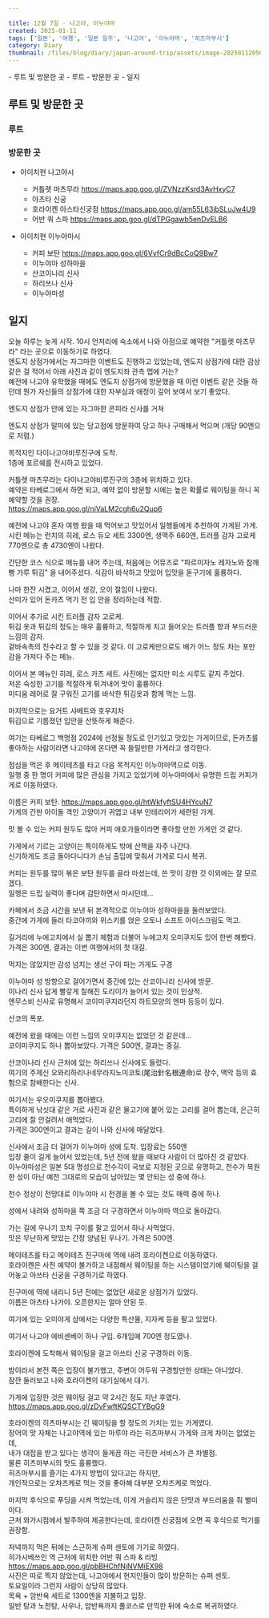 ```yaml
---  
  
title: 12월 7일 - 나고야, 이누야마  
created: 2025-01-11  
tags: ['일본', '여행', '일본 일주', '나고야', '이누야마', '히츠마부시']  
category: Diary  
thumbnail: /files/blog/diary/japan-around-trip/assets/image-20250112050144385.png  
---  
```

  
<TableOfContents>  
- 루트 및 방문한 곳  
  - 루트  
  - 방문한 곳  
- 일지  
</TableOfContents>  
  
  
## 루트 및 방문한 곳  
  
### 루트  
  
<ImageLoader src="/files/blog/diary/japan-around-trip/assets/image-20250111034356241.png" alt="image-20250111034356241" />  
  
### 방문한 곳  
  
- 아이치현 나고야시  
  - 커틀렛 마츠무라 https://maps.app.goo.gl/ZVNzzKsrd3AvHxyC7  
  - 아츠타 신궁  
  - 호라이켄 아스타신궁점 https://maps.app.goo.gl/am55L63jbSLuJw4U9  
  - 어반 쿼 스파 https://maps.app.goo.gl/dTPGgawb5enDvELB6  
  
- 아이치현 이누야마시  
  - 커피 보탄 https://maps.app.goo.gl/6VvfCr9dBcCoQ9Bw7  
  - 이누야마 성하마을  
  - 산코이나리 신사  
  - 하리쓰나 신사  
  - 이누야마성  
  
## 일지  
  
오늘 하루는 늦게 시작. 10시 언저리에 숙소에서 나와 아점으로 예약한 "커틀렛 마츠무라" 라는 곳으로 이동하기로 하였다.  
엔도지 상점가에서는 자그마한 이벤트도 진행하고 있었는데, 엔도지 상점가에 대한 감상 같은 걸 적어서 아래 사진과 같이 엔도지좌 관측 맵에 거는?  
예전에 나고야 유학했을 때에도 엔도지 상점가에 방문했을 때 이런 이벤트 같은 것들 하던데 뭔가 자신들의 상점가에 대한 자부심과 애정이 깊어 보여서 보기 좋았다.  
  
<ImageLoader src="/files/blog/diary/japan-around-trip/assets/image-20250112034720951.png" alt="image-20250112034720951" />  
  
엔도지 상점가 안에 있는 자그마한 콘피라 신사를 거쳐  
<ImageLoader src="/files/blog/diary/japan-around-trip/assets/image-20250112034926074.png" alt="image-20250112034926074" />  
  
엔도지 상점가 말미에 있는 당고점에 방문하여 당고 하나 구매해서 먹으며 (개당 90엔으로 저렴.)  
  
<ImageLoader src="/files/blog/diary/japan-around-trip/assets/image-20250112035332258.png" alt="image-20250112035332258" />  
  
목적지인 다이나고야비루진구에 도착.  
1층에 포르쉐를 전시하고 있었다.  
  
<ImageLoader src="/files/blog/diary/japan-around-trip/assets/image-20250112035434869.png" alt="image-20250112035434869" />  
  
<ImageLoader src="/files/blog/diary/japan-around-trip/assets/image-20250112035443760.png" alt="image-20250112035443760" />  
  
커틀렛 마츠무라는 다이나고야비루진구의 3층에 위치하고 있다.  
예약은 타베로그에서 하면 되고, 예약 없이 방문할 시에는 높은 확률로 웨이팅을 하니 꼭 예약할 것을 권장.  
https://maps.app.goo.gl/niVaLM2cgh6u2Qup6  
  
예전에 나고야 혼자 여행 왔을 때 먹어보고 맛있어서 일행들에게 추천하여 가게된 가게.  
시킨 메뉴는 런치의 히레, 로스 듀오 세트 3300엔, 생맥주 660엔, 트러플 감자 고로케 770엔으로 총 4730엔이 나왔다.  
  
간단한 코스 식으로 메뉴를 내어 주는데, 처음에는 어뮤즈로 "파르미자노 레자노와 참깨 빵 가루 튀김" 을 내어주셨다. 식감이 바삭하고 맛있어 입맛을 돋구기에 훌륭하다.  
  
<ImageLoader src="/files/blog/diary/japan-around-trip/assets/image-20250112035949073.png" alt="image-20250112035949073" />  
  
나마 한잔 시켰고, 이어서 생강, 오이 절임이 나왔다.  
산미가 있어 돈카츠 먹기 전 입 안을 정리하는데 적합.  
  
<ImageLoader src="/files/blog/diary/japan-around-trip/assets/image-20250112040527252.png" alt="image-20250112040527252" />  
  
이어서 추가로 시킨 트러플 감자 고로케.  
튀김 옷과 튀김의 정도는 매우 훌륭하고, 적절하게 치고 들어오는 트러플 향과 부드러운 느낌의 감자.  
겉바속촉의 진수라고 할 수 있을 것 같다. 이 고로케만으로도 배가 어느 정도 차는 포만감을 가져다 주는 메뉴.  
  
<ImageLoader src="/files/blog/diary/japan-around-trip/assets/image-20250112040839600.png" alt="image-20250112040839600" />  
  
이어서 본 메뉴인 히레, 로스 카츠 세트. 사진에는 없지만 미소 시루도 같지 주었다.  
저온 숙성한 고기를 적절하게 튀겨내어 맛이 훌륭하다.  
미디움 레어로 잘 구워진 고기를 바삭한 튀김옷과 함께 먹는 느낌.  
  
<ImageLoader src="/files/blog/diary/japan-around-trip/assets/image-20250112041044266.png" alt="image-20250112041044266" />  
  
마지막으로는 요거트 샤베트와 호우지차  
튀김으로 기름졌던 입안을 산뜻하게 해준다.  
  
<ImageLoader src="/files/blog/diary/japan-around-trip/assets/image-20250112041259490.png" alt="image-20250112041259490" />  
  
여기는 타베로그 백명점 2024에 선정될 정도로 인기있고 맛있는 가게이므로, 돈카츠를 좋아하는 사람이라면 나고야에 온다면 꼭 들릴만한 가게라고 생각한다.  
  
점심을 먹은 후 메이테츠를 타고 다음 목적지인 이누야마역으로 이동.  
일행 중 한 명이 커피에 많은 관심을 가지고 있었기에 이누야마에서 유명한 드립 커피가게로 이동하였다.  
  
이름은 커피 보탄. https://maps.app.goo.gl/htWkfyftSU4HYcuN7  
가게의 간판 아이돌 격인 고양이가 귀엽고 내부 인테리어가 세련된 가게.  
  
<ImageLoader src="/files/blog/diary/japan-around-trip/assets/image-20250112042038432.png" alt="image-20250112042038432" />  
  
<ImageLoader src="/files/blog/diary/japan-around-trip/assets/image-20250112041917564.png" alt="image-20250112041917564" />  
  
맛 볼 수 있는 커피 원두도 많아 커피 애호가들이라면 좋아할 만한 가게인 것 같다.  
  
<ImageLoader src="/files/blog/diary/japan-around-trip/assets/image-20250112041944151.png" alt="image-20250112041944151" />  
  
가게에서 기르는 고양이는 특이하게도 밖에 산책을 자주 나간다.  
신기하게도 조금 돌아다니다가 손님 출입에 맞춰서 가게로 다시 복귀.  
  
<ImageLoader src="/files/blog/diary/japan-around-trip/assets/image-20250112042055698.png" alt="image-20250112042055698" />  
  
커피는 원두를 많이 볶은 보탄 원두를 골라 마셨는데, 쓴 맛이 강한 것 이외에는 잘 모르겠다.  
일행은 드립 실력이 좋다며 감탄하면서 마시던데...  
  
<ImageLoader src="/files/blog/diary/japan-around-trip/assets/image-20250112042151927.png" alt="image-20250112042151927" />  
  
카페에서 조금 시간을 보낸 뒤 본격적으로 이누야마 성하마을을 둘러보았다.  
중간에 가게에 들러 타코야끼와 위스키를 얹은 오토나 소프트 아이스크림도 먹고.  
  
<ImageLoader src="/files/blog/diary/japan-around-trip/assets/image-20250112042401600.png" alt="image-20250112042401600" />  
  
<ImageLoader src="/files/blog/diary/japan-around-trip/assets/image-20250112042408153.png" alt="image-20250112042408153" />  
  
길거리에 누에고치에서 실 뽑기 체험과 더불어 누에고치 오미쿠지도 있어 한번 해봤다.  
가격은 300엔, 결과는 이번 여행에서의 첫 대길.  
  
<ImageLoader src="/files/blog/diary/japan-around-trip/assets/image-20250112042417508.png" alt="image-20250112042417508" />  
  
먹지는 않았지만 감성 넘치는 생선 구이 파는 가게도 구경  
  
<ImageLoader src="/files/blog/diary/japan-around-trip/assets/image-20250112042621363.png" alt="image-20250112042621363" />  
  
이누야마 성 방향으로 걸어가면서 중간에 있는 산코이나리 신사에 방문.  
이나리 신사 답게 빨갛게 칠해진 도리이가 늘어서 있는 것이 인상적.  
엔무스비 신사로 유명해서 코이미쿠지라던지 하트모양의 엔마 등등이 있다.  
  
<ImageLoader src="/files/blog/diary/japan-around-trip/assets/image-20250112042731876.png" alt="image-20250112042731876" />  
  
산코의 폭포.  
  
<ImageLoader src="/files/blog/diary/japan-around-trip/assets/image-20250112043125568.png" alt="image-20250112043125568" />  
  
예전에 왔을 때에는 이런 느낌의 오미쿠지는 없었던 것 같은데...  
코이미쿠지도 하나 뽑아보았다. 가격은 500엔, 결과는 중길.  
  
<ImageLoader src="/files/blog/diary/japan-around-trip/assets/image-20250112042849511.png" alt="image-20250112042849511" />  
  
<ImageLoader src="/files/blog/diary/japan-around-trip/assets/image-20250112042829587.png" alt="image-20250112042829587" />  
  
산코이나리 신사 근처에 있는 하리쓰나 신사에도 들렀다.  
여기의 주제신 오와리하리나네무라지노미코토(尾治針名根連命)로 장수, 액막 등의 효험으로 참배한다는 신사.  
  
여기서는 우오미쿠지를 뽑아봤다.  
특이하게 낚싯대 같은 거로 사진과 같은 물고기에 붙어 있는 고리를 걸어 뽑는데, 은근히 고리에 잘 안걸려서 애먹었다.  
가격은 300엔이고 결과는 길이 나와 신사에 매달았다.  
  
<ImageLoader src="/files/blog/diary/japan-around-trip/assets/image-20250112043156873.png" alt="image-20250112043156873" />  
  
신사에서 조금 더 걸어가 이누야마 성에 도착. 입장료는 550엔  
입장 줄이 길게 늘어서 있었는데, 5년 전에 왔을 때보다 사람이 더 많아진 것 같았다.  
이누야마성은 일본 5대 명성으로 천수각이 국보로 지정된 곳으로 유명하고, 천수가 복원한 성이 아닌 예전 그대로의 모습이 남아있는 몇 안되는 성 중에 하나.  
  
<ImageLoader src="/files/blog/diary/japan-around-trip/assets/image-20250112044001341.png" alt="image-20250112044001341" />  
  
천수 정상이 전망대로 이누야마 시 전경을 볼 수 있는 것도 매력 중에 하나.  
  
<ImageLoader src="/files/blog/diary/japan-around-trip/assets/image-20250112044536619.png" alt="image-20250112044536619" />  
  
<ImageLoader src="/files/blog/diary/japan-around-trip/assets/image-20250112044555950.png" alt="image-20250112044555950" />  
  
성에서 내려와 성하마을 쪽 조금 더 구경하면서  이누야마 역으로 돌아갔다.  
  
<ImageLoader src="/files/blog/diary/japan-around-trip/assets/image-20250112044630167.png" alt="image-20250112044630167" />  
  
<ImageLoader src="/files/blog/diary/japan-around-trip/assets/image-20250112044714829.png" alt="image-20250112044714829" />  
  
가는 길에 우나기 꼬치 구이를 팔고 있어서 하나 사먹었다.  
맛은 무난하게 맛있는 간장 양념된 우나기. 가격은 500엔.  
  
<ImageLoader src="/files/blog/diary/japan-around-trip/assets/image-20250112044725764.png" alt="image-20250112044725764" />  
  
<ImageLoader src="/files/blog/diary/japan-around-trip/assets/image-20250112044922984.png" alt="image-20250112044922984" />  
  
메이테츠를 타고 메이테츠 진구마에 역에 내려 호라이켄으로 이동하였다.  
호라이켄은 사전 예약이 불가하고 내점해서 웨이팅을 하는 시스템이었기에 웨이팅을 걸어놓고 아쓰타 신궁을 구경하기로 하였다.  
  
진구마에 역에 내리니 5년 전에는 없었던 새로운 상점가가 있었다.  
이름은 아츠타 나가야. 오픈한지는 얼마 안된 듯.  
  
<ImageLoader src="/files/blog/diary/japan-around-trip/assets/image-20250112045408870.png" alt="image-20250112045408870" />  
  
<ImageLoader src="/files/blog/diary/japan-around-trip/assets/image-20250112045431247.png" alt="image-20250112045431247" />  
  
여기에 있는 오미야게 샵에서는 다양한 특산물, 지자케 등을 팔고 있었다.  
<ImageLoader src="/files/blog/diary/japan-around-trip/assets/image-20250112045627446.png" alt="image-20250112045627446" />  
  
여기서 나고야 에비센베이 하나 구입. 6개입에 700엔 정도였나.  
  
<ImageLoader src="/files/blog/diary/japan-around-trip/assets/image-20250112045700910.png" alt="image-20250112045700910" />  
  
호라이켄에 도착해서 웨이팅을 걸고 아쓰타 신궁 구경하러 이동.  
  
<ImageLoader src="/files/blog/diary/japan-around-trip/assets/image-20250112045528590.png" alt="image-20250112045528590" />  
  
밤이라서 본전 쪽은 입장이 불가했고, 주변이 어두워 구경할만한 상태는 아니었다.  
잠깐 둘러보고 나와 호라이켄의 대기실에서 대기.  
  
<ImageLoader src="/files/blog/diary/japan-around-trip/assets/image-20250112050008824.png" alt="image-20250112050008824" />  
  
가게에 입장한 것은 웨이팅 걸고 약 2시간 정도 지난 후였다.  
https://maps.app.goo.gl/zDvFwftKQSCTYBgG9  
  
호라이켄의 히츠마부시는 긴 웨이팅을 할 정도의 가치는 있는 가게였다.  
장어의 맛 자체는 나고야역에 있는 마루야 라는 히츠마부시 가게와 크게 차이는 없었는데,  
내가 대접을 받고 있다는 생각이 들게끔 하는 극진한 서비스가 큰 차별점.  
물론 히츠마부시의 맛도 훌륭했다.  
히츠마부시를 즐기는 4가지 방법이 있다고는 하지만,  
개인적으로는 오챠즈케로 먹는 것을 좋아해 대부분 오챠즈케로 먹었다.  
  
마지막 후식으로 푸딩을 시켜 먹었는데, 이게 거슬리지 않은 단맛과 부드러움을 줘 별미이다.  
근처 와가시점에서 발주하여 제공한다는데, 호라이켄 신궁점에 오면 꼭 후식으로 먹기를 권장함.  
  
<ImageLoader src="/files/blog/diary/japan-around-trip/assets/image-20250112050144385.png" alt="image-20250112050144385" />  
  
<ImageLoader src="/files/blog/diary/japan-around-trip/assets/image-20250112050156237.png" alt="image-20250112050156237" />  
  
<ImageLoader src="/files/blog/diary/japan-around-trip/assets/image-20250112050213596.png" alt="image-20250112050213596" />  
  
저녁까지 먹은 뒤에는 스근하게 슈퍼 센토에 가기로 하였다.  
히가시베쓰인 역 근처에 위치한 어반 쿼 스파 & 리빙 https://maps.app.goo.gl/pbBHChfNjNVMiEX98  
사진은 따로 찍지 않았는데, 나고야에서 현지인들이 많이 방문하는 슈퍼 센토.  
토요일이라 그런지 사람이 상당히 많았다.  
목욕 + 암반욕 세트로 1300엔을 지불하고 입장.  
일반 탕과 노천탕, 사우나, 암반욕까지 풀코스로 만끽한 뒤에 숙소로 복귀하였다.  
  
  
  